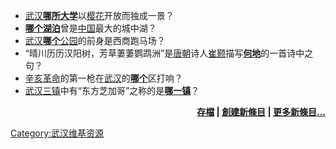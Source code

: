 <!--顯示最新6條武汉新條目推薦-->
*[[武汉|武汉]]'''[[武汉大学|哪所大学]]'''以[[樱花|樱花]]开放而独成一景？
*'''[[东湖|哪个湖泊]]'''曾是[[中国|中国]]最大的城中湖？
*[[武汉|武汉]]'''[[解放公园|哪个]]'''[[公园|公园]]的前身是西商跑马场？
*“晴川历历汉阳树，芳草萋萋鹦鹉洲”是[[唐朝|唐朝]]诗人[[崔颢|崔颢]]描写'''[[黄鹤楼|何地]]'''的一首诗中之句？
*[[辛亥革命|辛亥革命]]的第一枪在[[武汉|武汉]]的'''[[武昌区|哪个]]'''区打响？
*[[武汉三镇|武汉三镇]]中有“东方芝加哥”之称的是'''[[汉口|哪一镇]]'''？
<div align="right">
'''[[Portal:武汉/你知道嗎/存檔|存檔]] | [[Help:如何创建新页面|創建新條目]] | [[Special:Newpages|更多新條目...]]'''
</div><noinclude>[[Category:武汉维基资源|Category:武汉维基资源]]</noinclude>